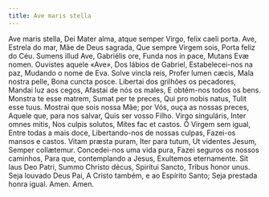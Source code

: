 ```yaml
---
title: Ave maris stella
---
```


<div class="grid grid-cols-2 gap-5">
  <span class="col-6 dropcaps text-justify">
    Ave maris stella, Dei Mater alma, atque semper Virgo, felix caeli porta.
  </span>
  <span class="col-6 dropcaps text-justify">
    Ave, Estrela do mar, Mãe de Deus sagrada, Que sempre Virgem sois, Porta
    feliz do Céu.
  </span>
  <span class="col-6 text-justify">
    Sumens illud Ave, Gabriélis ore, Funda nos in pace, Mutans Evæ nomen.
  </span>
  <span class="col-6 text-justify">
    Ouvistes aquele «Ave», Dos lábios de Gabriel, Estabelecei-nos na paz,
    Mudando o nome de Eva.
  </span>
  <span class="col-6 text-justify">
    Solve vincla reis, Profer lumen cæcis, Mala nostra pelle, Bona cuncta posce.
  </span>
  <span class="col-6 text-justify">
    Libertai dos grilhões os pecadores, Mandai luz aos cegos, Afastai de nós os
    males, E obtém-nos todos os bens.
  </span>
  <span class="col-6 text-justify">
    Monstra te esse matrem, Sumat per te preces, Qui pro nobis natus, Tulit esse
    tuus.
  </span>
  <span class="col-6 text-justify">
    Mostrai que sois nossa Mãe; por Vós, ouça as nossas preces, Aquele que, para
    nos salvar, Quis ser vosso Filho.
  </span>
  <span class="col-6 text-justify">
    Virgo singuláris, Inter omnes mitis, Nos culpis solutos, Mites fac et
    castos.
  </span>
  <span class="col-6 text-justify">
    Ó Virgem sem igual, Entre todas a mais doce, Libertando-nos de nossas
    culpas, Fazei-os mansos e castos.
  </span>
  <span class="col-6 text-justify">
    Vitam præsta puram, Iter para tutum, Ut videntes Jesum, Semper collætemur.
  </span>
  <span class="col-6 text-justify">
    Concedei-nos uma vida pura, Fazei seguros os nossos caminhos, Para que,
    contemplando a Jesus, Exultemos eternamente.
  </span>
  <span class="col-6 text-justify">
    Sit laus Deo Patri, Summo Christo décus, Spirítui Sancto, Tribus honor unus.
  </span>
  <span class="col-6 text-justify">
    Seja louvado Deus Pai, A Cristo também, e ao Espírito Santo; Seja prestada
    honra igual.
  </span>
  <span class="col-6 text-justify">Amen.</span>
  <span class="col-6 text-justify">Amen.</span>
</div>
